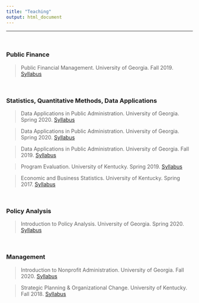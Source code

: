 ```yaml
---
title: "Teaching"
output: html_document
---
```

***
<br>

### Public Finance

> Public Financial Management. University of Georgia. Fall 2019. [Syllabus](static-files/PADP8430F19_Syllabus_and_Schedule.pdf)

<br>

### Statistics, Quantitative Methods, Data Applications

> Data Applications in Public Administration. University of Georgia. Spring 2020. [Syllabus](static-files/PADP7120F20_Syllabus.html)

> Data Applications in Public Administration. University of Georgia. Spring 2020. [Syllabus](static-files/PADP7120S20_Syllabus.pdf)

> Data Applications in Public Administration. University of Georgia. Fall 2019. [Syllabus](static-files/PADP7120F19_Syllabus_and_Schedule.pdf)

> Program Evaluation. University of Kentucky. Spring 2019. [Syllabus](static-files/PA622_S19_Syllabus.pdf)

> Economic and Business Statistics. University of Kentucky. Spring 2017. [Syllabus](static-files/ECO391S17_Syllabus.pdf)

<br>

### Policy Analysis

> Introduction to Policy Analysis. University of Georgia. Spring 2020. [Syllabus](static-files/PADP 3100 Spring 2020 Syllabus.pdf)

<br>

### Management

> Introduction to Nonprofit Administration. University of Georgia. Fall 2020.
[Syllabus](static-files/PADP4640F20_Syllabus.html)

> Strategic Planning & Organizational Change. University of Kentucky. Fall 2018. [Syllabus](static-files/PA 602 Strategic Planning Syllabus Fall 2018.pdf)

